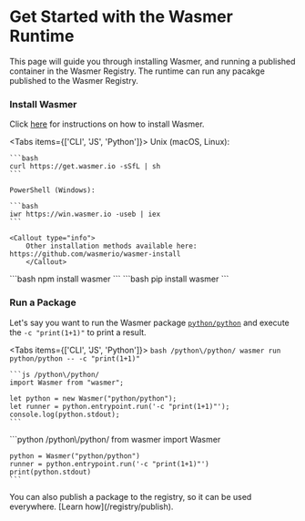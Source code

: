 
# Get Started with the Wasmer Runtime

This page will guide you through installing Wasmer, and running a published container in the Wasmer Registry.
The runtime can run any pacakge published to the Wasmer Registry.

<Steps>
 
### Install Wasmer
 
Click [here](/install) for instructions on how to install Wasmer.

<Tabs items={['CLI', 'JS', 'Python']}>
  <Tab>
    Unix (macOS, Linux):

    ```bash
    curl https://get.wasmer.io -sSfL | sh
    ```

    PowerShell (Windows):

    ```bash
    iwr https://win.wasmer.io -useb | iex
    ```

    <Callout type="info">
        Other installation methods available here: https://github.com/wasmerio/wasmer-install
        </Callout>

  </Tab>
  <Tab>
    ```bash
    npm install wasmer
    ```
  </Tab>
  <Tab>
    ```bash
    pip install wasmer
    ```
  </Tab>
</Tabs>

### Run a Package

Let's say you want to run the Wasmer package [`python/python`](https://wasmer.io/python/python) and execute the `-c "print(1+1)"` to print a result.

<Tabs items={['CLI', 'JS', 'Python']}>
  <Tab>
    ```bash /python\/python/
    wasmer run python/python -- -c "print(1+1)"
    ```
  </Tab>
  <Tab>

    ```js /python\/python/
    import Wasmer from "wasmer";

    let python = new Wasmer("python/python");
    let runner = python.entrypoint.run('-c "print(1+1)"');
    console.log(python.stdout);
    ```

  </Tab>
  <Tab>
    ```python /python\/python/
    from wasmer import Wasmer

    python = Wasmer("python/python")
    runner = python.entrypoint.run('-c "print(1+1)"')
    print(python.stdout)
    ```

  </Tab>
</Tabs>

</Steps>

<Callout type="info">
  You can also publish a package to the registry, so it can be used everywhere.
  [Learn how](/registry/publish).
</Callout>
